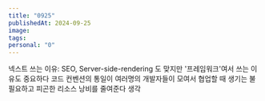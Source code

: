 ```yaml
---
title: "0925"
publishedAt: 2024-09-25
image: 
tags: 
personal: "0"
---
```

넥스트 쓰는 이유: SEO, Server-side-rendering 도 맞지만 '프레임워크'여서 쓰는 이유도 중요하다
코드 컨벤션의 통일이 여러명의 개발자들이 모여서 협업할 때 생기는 불필요하고 피곤한 리소스 낭비를 줄여준다 생각